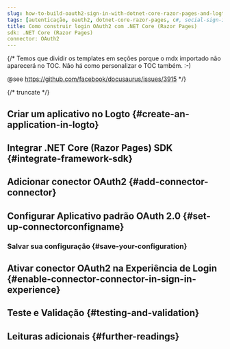```yaml
---
slug: how-to-build-oauth2-sign-in-with-dotnet-core-razor-pages-and-logto
tags: [autenticação, oauth2, dotnet-core-razor-pages, c#, social-sign-in, sign-in, login]
title: Como construir login OAuth2 com .NET Core (Razor Pages)
sdk: .NET Core (Razor Pages)
connector: OAuth2
---
```


{/*
  Temos que dividir os templates em seções porque o mdx importado não aparecerá no TOC.
  Não há como personalizar o TOC também. :-)

  @see https://github.com/facebook/docusaurus/issues/3915
*/}




{/* truncate */}

<Intro connector={connector} sdk=".NET Core (Razor Pages)" link="https://learn.microsoft.com/aspnet/core/razor-pages" />

## Criar um aplicativo no Logto \{#create-an-application-in-logto}

<CreateApplication type="Aplicativo web tradicional" framework=".NET Core (Razor Pages)" />

## Integrar .NET Core (Razor Pages) SDK \{#integrate-framework-sdk}

<IntegrateSdk />

## Adicionar conector OAuth2 \{#add-connector-connector}

<AddSocialConnector connector={connector} framework=".NET Core (Razor Pages)" />

## Configurar Aplicativo padrão OAuth 2.0 \{#set-up-connectorconfigname}

<ConnectorGuide />

### Salvar sua configuração \{#save-your-configuration}

<SaveYourConfiguration connector={connector} />

## Ativar conector OAuth2 na Experiência de Login \{#enable-connector-connector-in-sign-in-experience}

<EnableSocialConnector connector={connector} />

## Teste e Validação \{#testing-and-validation}

<TestingAndValidation connector={connector} sdk=".NET Core (Razor Pages)" />

## Leituras adicionais \{#further-readings}

<FurtherReadings />